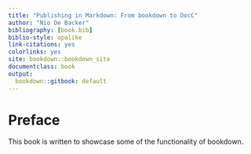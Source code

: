 ```yaml
---
title: "Publishing in Markdown: From bookdown to DocC"
author: "Nio De Backer"
bibliography: [book.bib]
biblio-style: apalike
link-citations: yes
colorlinks: yes
site: bookdown::bookdown_site
documentclass: book
output:
  bookdown::gitbook: default
---
```


# Preface {-}

This book is written to showcase some of the functionality of bookdown.